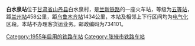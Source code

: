 {{Infobox China railway station 
 |车站名称=白水泉站
 |车站位置=[[甘肃省|甘肃省]][[山丹县|山丹县]]白水泉村
 |归属=[[兰州铁路局|兰州铁路局]] 
 |线路=[[兰新铁路|兰新铁路]] 
 |车站等级=[[五等站_(中国)|五等站]] 
}}
'''白水泉站'''位于[[甘肃省|甘肃省]][[山丹县|山丹县]]白水泉村，是[[兰新铁路|兰新铁路]]的一座火车站，等级为[[五等站_(中国)|五等站]]，距[[兰州站|兰州站]]458公里，距[[乌鲁木齐站|乌鲁木齐站]]1434公里，本站及相邻上下行区间均为[[电气化|电气化]]区段。本站不办理客货运业务。邮政编码为734101。

{{Start rail box|[[中国铁路|中国铁路]]}} 
{{s-inop|[[大青阳口站|大青阳口]]}} 
{{s-line|[[兰新铁路|兰新铁路]]}} 
{{s-inop|[[马莲井站|马莲井]]}} 
{{End box}} 
 
{{兰新铁路}} 
[[Category:1955年启用的铁路车站|Category:1955年启用的铁路车站]] 
[[Category:张掖市铁路车站|Category:张掖市铁路车站]]